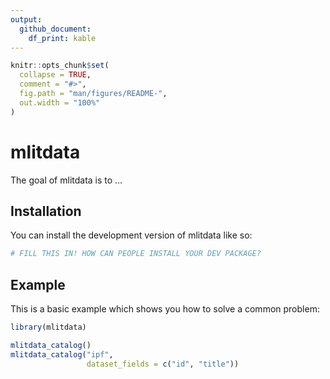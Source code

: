 ```yaml
---
output: 
  github_document:
    df_print: kable
---
```


<!-- README.md is generated from README.Rmd. Please edit that file -->

```r
knitr::opts_chunk$set(
  collapse = TRUE,
  comment = "#>",
  fig.path = "man/figures/README-",
  out.width = "100%"
)
```

# mlitdata

<!-- badges: start -->
<!-- badges: end -->

The goal of mlitdata is to ...

## Installation

You can install the development version of mlitdata like so:

``` r
# FILL THIS IN! HOW CAN PEOPLE INSTALL YOUR DEV PACKAGE?
```

## Example

This is a basic example which shows you how to solve a common problem:

```r
library(mlitdata)

mlitdata_catalog()
mlitdata_catalog("ipf",
                 dataset_fields = c("id", "title"))
```
